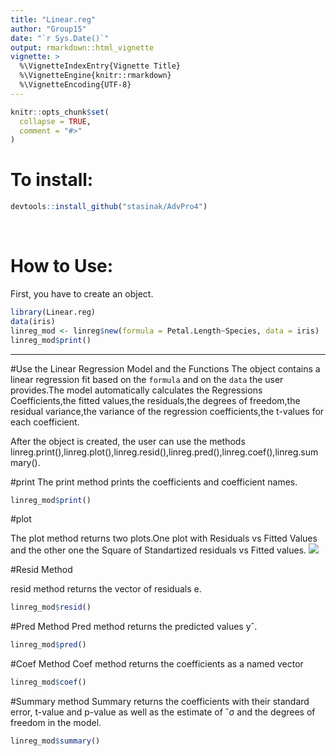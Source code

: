 ```yaml
---
title: "Linear.reg"
author: "Group15"
date: "`r Sys.Date()`"
output: rmarkdown::html_vignette
vignette: >
  %\VignetteIndexEntry{Vignette Title}
  %\VignetteEngine{knitr::rmarkdown}
  %\VignetteEncoding{UTF-8}
---
```


```r
knitr::opts_chunk$set(
  collapse = TRUE,
  comment = "#>"
)
```

# To install:

```r
devtools::install_github("stasinak/AdvPro4")
```

$~$

# How to Use:

First, you have to create an object.

```r
library(Linear.reg)
data(iris)
linreg_mod <- linreg$new(formula = Petal.Length~Species, data = iris)
linreg_mod$print()
```


***
#Use the Linear Regression Model and the Functions
The object contains a linear regression fit based on the `formula` and on the `data` the user provides.The model automatically calculates the Regressions Coefficients,the fitted values,the residuals,the degrees of freedom,the residual variance,the variance of the regression coefficients,the t-values for each coefficient.

After the object is created, the user can use the methods linreg.print(),linreg.plot(),linreg.resid(),linreg.pred(),linreg.coef(),linreg.summary().

#print
The print method prints the coefficients and coefficient names.

```r
linreg_mod$print()


```
#plot

The plot method returns two plots.One plot with Residuals vs Fitted Values and the other one the Square of Standartized residuals vs Fitted values. 
 <img src='plot2.png'></img>

#Resid Method

resid method returns the vector of residuals e.
```r
linreg_mod$resid()

```

#Pred Method
Pred method  returns the predicted values yˆ.
```r

linreg_mod$pred()

```


#Coef Method
Coef method  returns the coefficients as a named vector

```r
linreg_mod$coef()

```


#Summary method
Summary returns the coefficients with their standard error, t-value and p-value as well as the estimate of ˆσ and the degrees
of freedom in the model.

```r
linreg_mod$summary()

```



